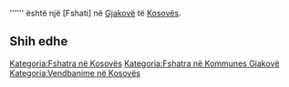 {{Fshat në 
 | Emri                = Talinovc i Muhaxherëve
 | Emri (Rasa dhanore) = 
 | Figura              = 
 | Shteti              = Kosovës
 | Komuna              = Gjakovë
 | Kodi postar         = 
 | Sipërfaqja          = 
 | Popullsia           = 0
 | Regj. i popullsisë  = 
 | Dend. e popullsisë  = 
 | Faqja zyrtare       = 
 <!--- Koordinatat ----> 
 | Gjerësia            = 42.3925
 | Gjatësia            = 21.17472
 | Lartësia            = 
}}
'''''' është një [Fshati] në [[ Gjakovë ]] të [[ Kosovës ]].

<!-- == Gjeografia == -->
<!-- == Historia == -->
<!-- == Demografia == -->
== Shih edhe ==
{{Komuna Gjakovë}}
{{Kosovo-Administrata-Cung}}

[[Kategoria:Fshatra në Kosovës]]
[[Kategoria:Fshatra në Kommunes Gjakovë]]
[[Kategoria:Vendbanime në Kosovës]]